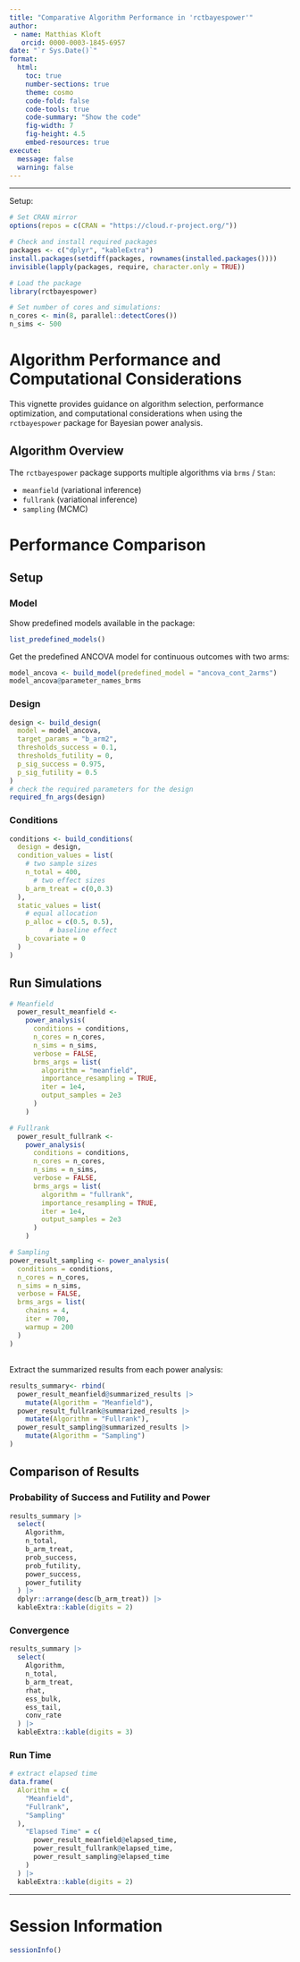 ```yaml
---
title: "Comparative Algorithm Performance in 'rctbayespower'"
author: 
 - name: Matthias Kloft
   orcid: 0000-0003-1845-6957
date: "`r Sys.Date()`"
format:
  html:
    toc: true
    number-sections: true
    theme: cosmo
    code-fold: false
    code-tools: true
    code-summary: "Show the code"
    fig-width: 7
    fig-height: 4.5
    embed-resources: true
execute:
  message: false
  warning: false
---
```


***

Setup:
```r
# Set CRAN mirror
options(repos = c(CRAN = "https://cloud.r-project.org/"))

# Check and install required packages
packages <- c("dplyr", "kableExtra")
install.packages(setdiff(packages, rownames(installed.packages())))
invisible(lapply(packages, require, character.only = TRUE))

# Load the package
library(rctbayespower)

# Set number of cores and simulations:
n_cores <- min(8, parallel::detectCores())
n_sims <- 500
```


# Algorithm Performance and Computational Considerations

This vignette provides guidance on algorithm selection, performance optimization, and computational considerations when using the `rctbayespower` package for Bayesian power analysis.


## Algorithm Overview

The `rctbayespower` package supports multiple algorithms via `brms` / `Stan`:

- `meanfield` (variational inference)
- `fullrank`  (variational inference)
- `sampling` (MCMC)



# Performance Comparison

## Setup
### Model

Show predefined models available in the package:
```r
list_predefined_models()
```


Get the predefined ANCOVA model for continuous outcomes with two arms:
```r
model_ancova <- build_model(predefined_model = "ancova_cont_2arms")
model_ancova@parameter_names_brms
```

### Design

```r
design <- build_design(
  model = model_ancova,
  target_params = "b_arm2",
  thresholds_success = 0.1,
  thresholds_futility = 0,
  p_sig_success = 0.975,
  p_sig_futility = 0.5
)
# check the required parameters for the design
required_fn_args(design)

```


### Conditions

```r
conditions <- build_conditions(
  design = design,
  condition_values = list(
    # two sample sizes
    n_total = 400,
      # two effect sizes
    b_arm_treat = c(0,0.3)
  ),
  static_values = list(
    # equal allocation
    p_alloc = c(0.5, 0.5),
          # baseline effect
    b_covariate = 0
  )
)
```


## Run Simulations

```r
# Meanfield
  power_result_meanfield <-
    power_analysis(
      conditions = conditions,
      n_cores = n_cores,
      n_sims = n_sims,
      verbose = FALSE,
      brms_args = list(
        algorithm = "meanfield",
        importance_resampling = TRUE,
        iter = 1e4,
        output_samples = 2e3
      )
    )

# Fullrank
  power_result_fullrank <-
    power_analysis(
      conditions = conditions,
      n_cores = n_cores,
      n_sims = n_sims,
      verbose = FALSE,
      brms_args = list(
        algorithm = "fullrank",
        importance_resampling = TRUE,
        iter = 1e4,
        output_samples = 2e3
      )
    )

# Sampling
power_result_sampling <- power_analysis(
  conditions = conditions,
  n_cores = n_cores,
  n_sims = n_sims,
  verbose = FALSE,
  brms_args = list(
    chains = 4,
    iter = 700,
    warmup = 200
  )
)
```


## 
Extract the summarized results from each power analysis:
```r
results_summary<- rbind(
  power_result_meanfield@summarized_results |> 
    mutate(Algorithm = "Meanfield"),
  power_result_fullrank@summarized_results |> 
    mutate(Algorithm = "Fullrank"),
  power_result_sampling@summarized_results |> 
    mutate(Algorithm = "Sampling")
)
```

## Comparison of Results

### Probability of Success and Futility and Power
```r
results_summary |> 
  select(
    Algorithm,
    n_total,
    b_arm_treat,
    prob_success,
    prob_futility,
    power_success,
    power_futility
  ) |>
  dplyr::arrange(desc(b_arm_treat)) |> 
  kableExtra::kable(digits = 2)
```


### Convergence
```r
results_summary |> 
  select(
    Algorithm,
    n_total,
    b_arm_treat,
    rhat,
    ess_bulk,
    ess_tail,
    conv_rate
  ) |>
  kableExtra::kable(digits = 3)
```


### Run Time
```r
# extract elapsed time
data.frame(
  Alorithm = c(
    "Meanfield",
    "Fullrank",
    "Sampling"
  ),
    "Elapsed Time" = c(
      power_result_meanfield@elapsed_time,
      power_result_fullrank@elapsed_time,
      power_result_sampling@elapsed_time
    )
  ) |> 
  kableExtra::kable(digits = 2)
```


***


# Session Information

```r
sessionInfo()
```
